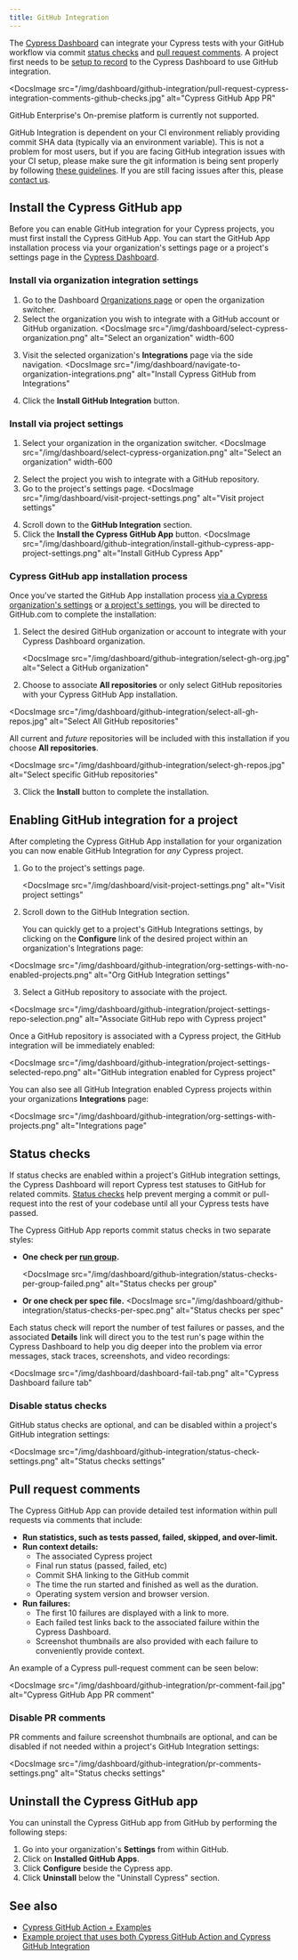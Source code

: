 ```yaml
---
title: GitHub Integration
---
```


The [Cypress Dashboard](https://on.cypress.io/dashboard) can integrate your
Cypress tests with your GitHub workflow via commit
[status checks](#Status-checks) and
[pull request comments](#Pull-request-comments). A project first needs to be
[setup to record](/guides/dashboard/projects) to the Cypress Dashboard to use
GitHub integration.

<DocsImage
  src="/img/dashboard/github-integration/pull-request-cypress-integration-comments-github-checks.jpg"
  alt="Cypress GitHub App PR"
></DocsImage>

<Alert type="info">

GitHub Enterprise's On-premise platform is currently not supported.

</Alert>

<Alert type="warning">

GitHub Integration is dependent on your CI environment reliably providing commit
SHA data (typically via an environment variable). This is not a problem for most
users, but if you are facing GitHub integration issues with your CI setup,
please make sure the git information is being sent properly by following
[these guidelines](/guides/continuous-integration/introduction#Git-information).
If you are still facing issues after this, please
[contact us](mailto:hello@cypress.io).

</Alert>

## Install the Cypress GitHub app

Before you can enable GitHub integration for your Cypress projects, you must
first install the Cypress GitHub App. You can start the GitHub App installation
process via your organization's settings page or a project's settings page in
the [Cypress Dashboard](https://on.cypress.io/dashboard).

### Install via organization integration settings

1. Go to the Dashboard
   [Organizations page](https://dashboard.cypress.io/organizations) or open the
   organization switcher.
2. Select the organization you wish to integrate with a GitHub account or GitHub
   organization.
   <DocsImage
     src="/img/dashboard/select-cypress-organization.png"
     alt="Select an organization"
     width-600
   ></DocsImage>
3. Visit the selected organization's **Integrations** page via the side
   navigation.
   <DocsImage
     src="/img/dashboard/navigate-to-organization-integrations.png"
     alt="Install Cypress GitHub from Integrations"
   ></DocsImage>
4. Click the **Install GitHub Integration** button.

### Install via project settings

1. Select your organization in the organization switcher.
   <DocsImage
     src="/img/dashboard/select-cypress-organization.png"
     alt="Select an organization"
     width-600
   ></DocsImage>
2. Select the project you wish to integrate with a GitHub repository.
   <DocsImage src="/img/dashboard/select-cypress-project.png" alt="Select a project"></DocsImage>
3. Go to the project's settings page.
   <DocsImage
     src="/img/dashboard/visit-project-settings.png"
     alt="Visit project settings"
   ></DocsImage>
4. Scroll down to the **GitHub Integration** section.
5. Click the **Install the Cypress GitHub App** button.
   <DocsImage
     src="/img/dashboard/github-integration/install-github-cypress-app-project-settings.png"
     alt="Install GitHub Cypress App"
   ></DocsImage>

### Cypress GitHub app installation process

Once you've started the GitHub App installation process
[via a Cypress organization's settings](#Install-via-organization-integration-settings)
or [a project's settings](#Install-via-project-settings), you will be directed
to GitHub.com to complete the installation:

1. Select the desired GitHub organization or account to integrate with your
   Cypress Dashboard organization.

   <DocsImage
     src="/img/dashboard/github-integration/select-gh-org.jpg"
     alt="Select a GitHub organization"
   ></DocsImage>

2. Choose to associate **All repositories** or only select GitHub repositories
   with your Cypress GitHub App installation.

<DocsImage
  src="/img/dashboard/github-integration/select-all-gh-repos.jpg"
  alt="Select All GitHub repositories"
></DocsImage>

  <Alert type="info">

All current and _future_ repositories will be included with this installation if
you choose **All repositories**.

</Alert>

<DocsImage
  src="/img/dashboard/github-integration/select-gh-repos.jpg"
  alt="Select specific GitHub repositories"
></DocsImage>

3. Click the **Install** button to complete the installation.

## Enabling GitHub integration for a project

After completing the Cypress GitHub App installation for your organization you
can now enable GitHub Integration for _any_ Cypress project.

1. Go to the project's settings page.

   <DocsImage
     src="/img/dashboard/visit-project-settings.png"
     alt="Visit project settings"
   ></DocsImage>

2. Scroll down to the GitHub Integration section. <Alert type="info">

   You can quickly get to a project's GitHub Integrations settings, by clicking
   on the **Configure** link of the desired project within an organization's
   Integrations page:

</Alert>

<DocsImage
  src="/img/dashboard/github-integration/org-settings-with-no-enabled-projects.png"
  alt="Org GitHub Integration settings"
></DocsImage>

3. Select a GitHub repository to associate with the project.

<DocsImage
  src="/img/dashboard/github-integration/project-settings-repo-selection.png"
  alt="Associate GitHub repo with Cypress project"
></DocsImage>

Once a GitHub repository is associated with a Cypress project, the GitHub
integration will be immediately enabled:

<DocsImage
  src="/img/dashboard/github-integration/project-settings-selected-repo.png"
  alt="GitHub integration enabled for Cypress project"
></DocsImage>

You can also see all GitHub Integration enabled Cypress projects within your
organizations **Integrations** page:

<DocsImage
  src="/img/dashboard/github-integration/org-settings-with-projects.png"
  alt="Integrations page"
></DocsImage>

## Status checks

If status checks are enabled within a project's GitHub integration settings, the
Cypress Dashboard will report Cypress test statuses to GitHub for related
commits.
[Status checks](https://help.github.com/en/articles/about-status-checks) help
prevent merging a commit or pull-request into the rest of your codebase until
all your Cypress tests have passed.

The Cypress GitHub App reports commit status checks in two separate styles:

- **One check per
  [run group](/guides/guides/parallelization#Grouping-test-runs).**

  <DocsImage
    src="/img/dashboard/github-integration/status-checks-per-group-failed.png"
    alt="Status checks per group"
  ></DocsImage>

- **Or one check per spec file.**
  <DocsImage
    src="/img/dashboard/github-integration/status-checks-per-spec.png"
    alt="Status checks per spec"
  ></DocsImage>

Each status check will report the number of test failures or passes, and the
associated **Details** link will direct you to the test run's page within the
Cypress Dashboard to help you dig deeper into the problem via error messages,
stack traces, screenshots, and video recordings:

<DocsImage
  src="/img/dashboard/dashboard-fail-tab.png"
  alt="Cypress Dashboard failure tab"
></DocsImage>

### Disable status checks

GitHub status checks are optional, and can be disabled within a project's GitHub
integration settings:

<DocsImage
  src="/img/dashboard/github-integration/status-check-settings.png"
  alt="Status checks settings"
></DocsImage>

## Pull request comments

The Cypress GitHub App can provide detailed test information within pull
requests via comments that include:

- **Run statistics, such as tests passed, failed, skipped, and over-limit.**
- **Run context details:**
  - The associated Cypress project
  - Final run status (passed, failed, etc)
  - Commit SHA linking to the GitHub commit
  - The time the run started and finished as well as the duration.
  - Operating system version and browser version.
- **Run failures:**
  - The first 10 failures are displayed with a link to more.
  - Each failed test links back to the associated failure within the Cypress
    Dashboard.
  - Screenshot thumbnails are also provided with each failure to conveniently
    provide context.

An example of a Cypress pull-request comment can be seen below:

<DocsImage
  src="/img/dashboard/github-integration/pr-comment-fail.jpg"
  alt="Cypress GitHub App PR comment"
></DocsImage>

### Disable PR comments

PR comments and failure screenshot thumbnails are optional, and can be disabled
if not needed within a project's GitHub Integration settings:

<DocsImage
  src="/img/dashboard/github-integration/pr-comments-settings.png"
  alt="Status checks settings"
></DocsImage>

## Uninstall the Cypress GitHub app

You can uninstall the Cypress GitHub app from GitHub by performing the following
steps:

1. Go into your organization's **Settings** from within GitHub.
2. Click on **Installed GitHub Apps**.
3. Click **Configure** beside the Cypress app.
4. Click **Uninstall** below the "Uninstall Cypress" section.

## See also

- [Cypress GitHub Action + Examples](https://github.com/cypress-io/github-action)
- [Example project that uses both Cypress GitHub Action and Cypress GitHub Integration](https://github.com/cypress-io/gh-action-and-gh-integration)
